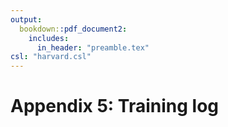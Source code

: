 ```yaml
---
output: 
  bookdown::pdf_document2:
    includes:
      in_header: "preamble.tex"
csl: "harvard.csl"
---
```


# Appendix 5: Training log

\includepdf[pages = -, nup = 2 , pagecommand = {}]{training_log/training_log.pdf}

